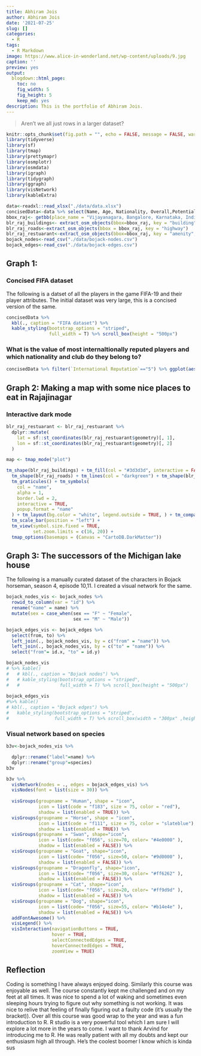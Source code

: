 ```yaml
---
title: Abhiram Jois
author: Abhiram Jois
date: '2021-07-25'
slug: []
categories:
  - R
tags:
  - R Markdown
image: https://www.alice-in-wonderland.net/wp-content/uploads/9.jpg
caption: ''
preview: yes
output:
  blogdown::html_page:
    toc: no
    fig_width: 5
    fig_height: 5
    keep_md: yes
description: This is the portfolio of Abhiram Jois.
---
```


> Aren't we all just rows in a larger dataset?

```r
knitr::opts_chunk$set(fig.path = "", echo = FALSE, message = FALSE, warning = FALSE)
library(tidyverse)
library(sf)
library(tmap)
library(prettymapr)
library(osmplotr)
library(osmdata)
library(igraph)
library(tidygraph)
library(ggraph)
library(visNetwork)
library(kableExtra)
```

```r
data<-readxl::read_xlsx("./data/data.xlsx")
concisedData<-data %>% select(Name, Age, Nationality, Overall,Potential, Club, Value, Wage, Position, `Preferred Foot`, `Body Type`, `Skill Moves`,BallControl, SprintSpeed, GKHandling,`International Reputation`, GKReflexes)
bbox_raj<- getbb(place_name = "Vijayanagara, Bangalore, Karnataka, India")
blr_raj_buildings<- extract_osm_objects(bbox=bbox_raj, key = "building")
blr_raj_roads<-extract_osm_objects(bbox = bbox_raj, key = "highway")
blr_raj_restuarant<-extract_osm_objects(bbox=bbox_raj, key = "amenity", value= "restaurant", return_type = "point")
bojack_nodes<-read_csv("./data/bojack-nodes.csv")
bojack_edges<-read_csv("./data/bojack-edges.csv")
```

## Graph 1: 

### Concised FIFA dataset

The following is a datset of all the players in the game FIFA-19 and their player attributes. The initial dataset was very large, this is a concised version of the same.

```r
concisedData %>%  
  kbl(., caption = "FIFA dataset") %>%
  kable_styling(bootstrap_options = "striped",
                full_width = T) %>% scroll_box(height = "500px")
```


### What is the value of most internaltionally reputed players and which nationality and club do they belong to?

```r
concisedData %>% filter(`International Reputation`=="5") %>% ggplot(aes(x=`International Reputation`,fill=Value))+geom_bar()+facet_grid(Nationality~Club)
```

## Graph 2: Making a map with some nice places to eat in Rajajinagar

### Interactive dark mode

```r

blr_raj_restuarant <- blr_raj_restuarant %>%
  dplyr::mutate(
    lat = sf::st_coordinates(blr_raj_restuarant$geometry)[, 1],
    lon = sf::st_coordinates(blr_raj_restuarant$geometry)[, 2]
  )

map <- tmap_mode("plot")

tm_shape(blr_raj_buildings) + tm_fill(col = "#3d3d3d", interactive = FALSE) +
  tm_shape(blr_raj_roads) + tm_lines(col = "darkgreen") + tm_shape(blr_raj_restuarant) +
  tm_graticules() + tm_symbols(
    col = "name",
    alpha = 1,
    border.lwd = 2,
    interactive = TRUE,
    popup.format = "name"
  ) + tm_layout(bg.color = "white", legend.outside = TRUE, ) + tm_compass() +
  tm_scale_bar(position = "left") +
  tm_view(symbol.size.fixed = TRUE,
          set.zoom.limits = c(16, 20)) +
  tmap_options(basemaps = (Canvas = "CartoDB.DarkMatter"))

```

## Graph 3: The successors of the Michigan lake house

The following is a manually curated dataset of the characters in Bojack horseman, season 4, episode 10,11. I created a visual network for the same. 

```r

bojack_nodes_vis <- bojack_nodes %>% 
  rowid_to_column(var = "id") %>% 
  rename("name" = name) %>% 
  mutate(sex = case_when(sex == "F" ~ "Female",
                         sex == "M" ~ "Male"))

bojack_edges_vis <- bojack_edges %>% 
  select(from, to) %>% 
  left_join(., bojack_nodes_vis, by = c("from" = "name")) %>% 
  left_join(., bojack_nodes_vis, by = c("to" = "name")) %>%
  select("from"= id.x, "to" = id.y)

bojack_nodes_vis 
# %>% kable()
#   # kbl(., caption = "Bojack nodes") %>%
#   # kable_styling(bootstrap_options = "striped",
#   #               full_width = T) %>% scroll_box(height = "500px")
  
bojack_edges_vis 
#%>% kable()
# kbl(., caption = "Bojack edges") %>%
#   kable_styling(bootstrap_options = "striped",
#                 full_width = T) %>% scroll_box(width = "300px" ,height = "500px")
```

### Visual network based on species

```r
b3v<-bojack_nodes_vis %>% 

  dplyr::rename("label"=name) %>%
  dplyr::rename("group"=species)
b3v

b3v %>% 
  visNetwork(nodes = ., edges = bojack_edges_vis) %>%  
  visNodes(font = list(size = 30)) %>% 
  
  visGroups(groupname = "Human", shape = "icon", 
            icon = list(code = "f183", size = 75, color = "red"),
            shadow = list(enabled = TRUE)) %>%
  visGroups(groupname = "Horse", shape = "icon", 
            icon = list(code = "f111", size = 75, color = "slateblue"), 
            shadow = list(enabled = TRUE)) %>% 
  visGroups(groupname = "Swan", shape="icon",
            icon = list(code= "f056", size=70, color= "#4e0000" ),
            shadow = list(enabled = FALSE)) %>% 
  visGroups(groupname = "Goat", shape="icon",
            icon = list(code= "f056", size=50, color= "#9d0000" ),
            shadow = list(enabled = FALSE)) %>% 
  visGroups(groupname = "Dragonfly", shape="icon",
            icon = list(code= "f056", size=30, color= "#ff6262" ),
            shadow = list(enabled = FALSE)) %>% 
  visGroups(groupname = "Cat", shape="icon",
            icon = list(code= "f056", size=20, color= "#ff9d9d" ),
            shadow = list(enabled = FALSE)) %>% 
  visGroups(groupname = "Dog", shape="icon",
            icon = list(code= "f056", size=55, color= "#b14e4e" ),
            shadow = list(enabled = FALSE)) %>% 
  addFontAwesome() %>% 
  visLegend() %>%
  visInteraction(navigationButtons = TRUE,
                 hover = TRUE,
                 selectConnectedEdges = TRUE,
                 hoverConnectedEdges = TRUE,
                 zoomView = TRUE)
```


## Reflection

Coding is something I have always enjoyed doing. Similarly this course was enjoyable as well. The course constantly kept me challenged and on my feet at all times. It was nice to spend a lot of waking and sometimes even sleeping hours trying to figure out why something is not working. It was nice to relive that feeling of finally figuring out a faulty code (it's usually the bracket)). Over all this course was good wrap to the year and was a fun introduction to R. R studio is a very powerful tool which I am sure I will explore a lot more in the years to come. I want to thank Arvind for introducing me to R. He was really patient with all my doubts and kept our enthusiasm high all through. He's the coolest boomer I know which is kinda sus
